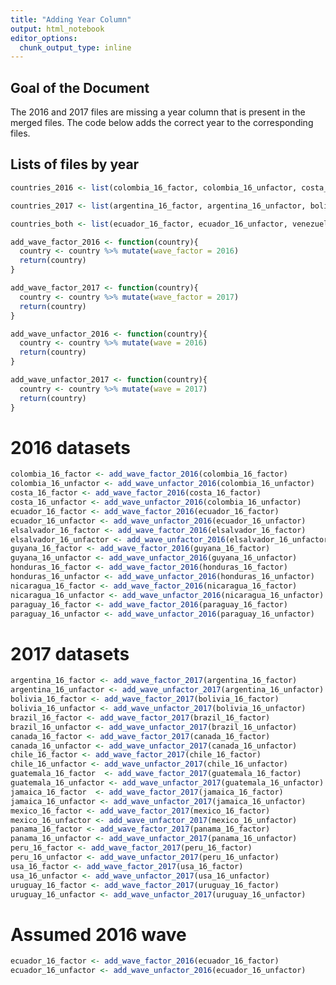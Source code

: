 ```yaml
---
title: "Adding Year Column"
output: html_notebook
editor_options: 
  chunk_output_type: inline
---
```


## Goal of the Document

The 2016 and 2017 files are missing a year column that is present in the merged files. The code below adds the correct year to the corresponding files.

## Lists of files by year

```r
countries_2016 <- list(colombia_16_factor, colombia_16_unfactor, costa_16_factor, costa_16_unfactor, elsalvador_16_factor, elsalvador_16_unfactor, guyana_16_factor, guyana_16_unfactor, honduras_16_factor, honduras_16_unfactor, nicaragua_16_factor, nicaragua_16_unfactor, paraguay_16_factor, paraguay_16_unfactor)
```

```r
countries_2017 <- list(argentina_16_factor, argentina_16_unfactor, bolivia_16_factor, bolivia_16_unfactor, brazil_16_factor, brazil_16_unfactor, canada_16_factor, canada_16_unfactor, chile_16_factor, chile_16_unfactor, guatemala_16_factor, guatemala_16_unfactor, jamaica_16_factor, jamaica_16_unfactor, mexico_16_factor, mexico_16_unfactor, peru_16_factor, peru_16_unfactor, usa_16_factor, usa_16_unfactor, uruguay_16_factor, uruguay_16_unfactor)
```

```r
countries_both <- list(ecuador_16_factor, ecuador_16_unfactor, venezuela_16_factor, venezuela_16_unfactor)
```



```r
add_wave_factor_2016 <- function(country){
  country <- country %>% mutate(wave_factor = 2016)
  return(country)
}
```

```r
add_wave_factor_2017 <- function(country){
  country <- country %>% mutate(wave_factor = 2017)
  return(country)
}
```

```r
add_wave_unfactor_2016 <- function(country){
  country <- country %>% mutate(wave = 2016)
  return(country)
}
```

```r
add_wave_unfactor_2017 <- function(country){
  country <- country %>% mutate(wave = 2017)
  return(country)
}

```

# 2016 datasets
```r
colombia_16_factor <- add_wave_factor_2016(colombia_16_factor)
colombia_16_unfactor <- add_wave_unfactor_2016(colombia_16_unfactor)
costa_16_factor <- add_wave_factor_2016(costa_16_factor)
costa_16_unfactor <- add_wave_unfactor_2016(colombia_16_unfactor)
ecuador_16_factor <- add_wave_factor_2016(ecuador_16_factor)
ecuador_16_unfactor <- add_wave_unfactor_2016(ecuador_16_unfactor)
elsalvador_16_factor <- add_wave_factor_2016(elsalvador_16_factor)
elsalvador_16_unfactor <- add_wave_unfactor_2016(elsalvador_16_unfactor)
guyana_16_factor <- add_wave_factor_2016(guyana_16_factor)
guyana_16_unfactor <- add_wave_unfactor_2016(guyana_16_unfactor)
honduras_16_factor <- add_wave_factor_2016(honduras_16_factor)
honduras_16_unfactor <- add_wave_unfactor_2016(honduras_16_unfactor)
nicaragua_16_factor <- add_wave_factor_2016(nicaragua_16_factor)
nicaragua_16_unfactor <- add_wave_unfactor_2016(nicaragua_16_unfactor) 
paraguay_16_factor <- add_wave_factor_2016(paraguay_16_factor)
paraguay_16_unfactor <- add_wave_unfactor_2016(paraguay_16_unfactor)

```

# 2017 datasets
```r
argentina_16_factor <- add_wave_factor_2017(argentina_16_factor)
argentina_16_unfactor <- add_wave_unfactor_2017(argentina_16_unfactor)
bolivia_16_factor <- add_wave_factor_2017(bolivia_16_factor)
bolivia_16_unfactor <- add_wave_unfactor_2017(bolivia_16_unfactor)
brazil_16_factor <- add_wave_factor_2017(brazil_16_factor)
brazil_16_unfactor <- add_wave_unfactor_2017(brazil_16_unfactor)
canada_16_factor <- add_wave_factor_2017(canada_16_factor)
canada_16_unfactor <- add_wave_unfactor_2017(canada_16_unfactor)
chile_16_factor <- add_wave_factor_2017(chile_16_factor)
chile_16_unfactor <- add_wave_unfactor_2017(chile_16_unfactor)
guatemala_16_factor  <- add_wave_factor_2017(guatemala_16_factor)
guatemala_16_unfactor <- add_wave_unfactor_2017(guatemala_16_unfactor) 
jamaica_16_factor  <- add_wave_factor_2017(jamaica_16_factor) 
jamaica_16_unfactor <- add_wave_unfactor_2017(jamaica_16_unfactor)
mexico_16_factor <- add_wave_factor_2017(mexico_16_factor)
mexico_16_unfactor <- add_wave_unfactor_2017(mexico_16_unfactor)
panama_16_factor <- add_wave_factor_2017(panama_16_factor)
panama_16_unfactor <- add_wave_unfactor_2017(panama_16_unfactor)
peru_16_factor <- add_wave_factor_2017(peru_16_factor)
peru_16_unfactor <- add_wave_unfactor_2017(peru_16_unfactor)
usa_16_factor <- add_wave_factor_2017(usa_16_factor)
usa_16_unfactor <- add_wave_unfactor_2017(usa_16_unfactor)
uruguay_16_factor <- add_wave_factor_2017(uruguay_16_factor) 
uruguay_16_unfactor <- add_wave_unfactor_2017(uruguay_16_unfactor)
```

# Assumed 2016 wave
```r
ecuador_16_factor <- add_wave_factor_2016(ecuador_16_factor) 
ecuador_16_unfactor <- add_wave_unfactor_2016(ecuador_16_unfactor)
```








